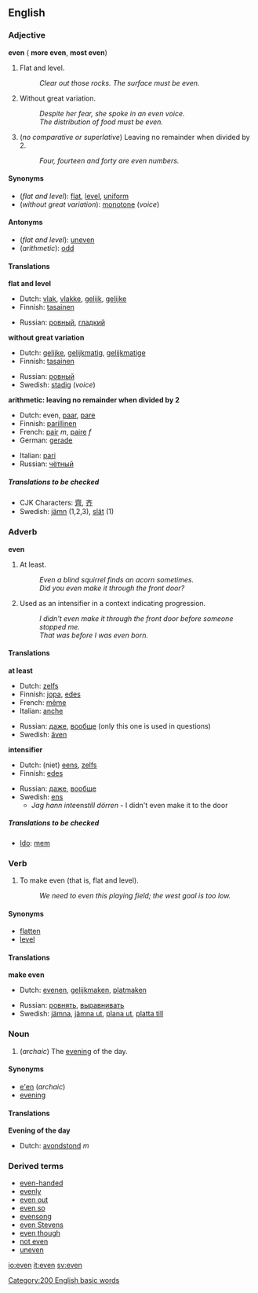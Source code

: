 ==English==
===Adjective===
'''even''' ({{compar}} '''more even''', {{superl}} '''most even''')

#<!--AdjFlat+Level-->Flat and level.
#:''Clear out those rocks.  The surface must be even.''
#<!--AdjWithoutVariation-->Without great variation.
#:''Despite her fear, she spoke in an even voice.''
#:''The distribution of food must be even.''
#<!--AdjDividableBy2-->{{arithmetic}} (''no comparative or superlative'') Leaving no remainder when divided by 2.
#: ''Four, fourteen and forty are even numbers.''

==== Synonyms ====
*<!--AdjFlat+Level-->(''flat and level''): [[flat]], [[level]], [[uniform]]
*<!--AdjWithoutVariation-->(''without great variation''): [[monotone]] (''voice'')

==== Antonyms ====
*<!--AdjFlat+Level-->(''flat and level''): [[uneven]]
*(''arithmetic''): [[odd]]

==== Translations ====
<!--AdjFlat+Level-->'''flat and level'''
{{top}}
*Dutch: [[vlak]], [[vlakke]], [[gelijk]], [[gelijke]]
*Finnish: [[tasainen]]
{{mid}}
*Russian: [[ровный]], [[гладкий]]
{{bottom}}

<!--AdjWithoutVariation-->'''without great variation'''
{{top}}
*Dutch: [[gelijke]], [[gelijkmatig]], [[gelijkmatige]]
*Finnish: [[tasainen]]
{{mid}}
*Russian: [[ровный]]
*Swedish: [[stadig]] (''voice'')
{{bottom}}

<!--AdjDividableBy2-->'''arithmetic: leaving no remainder when divided by 2'''
{{top}}
*Dutch: even, [[paar]], [[pare]]
*Finnish: [[parillinen]]
*French: [[pair#French|pair]] ''m'', [[paire]] ''f''
*German: [[gerade]]
{{mid}}
*Italian: [[pari#Italian|pari]]
*Russian: [[чётный]]
{{bottom}}

=====Translations to be checked=====
<!--Remove this section once all of the translations below have been moved into the tables above.-->
{{checktrans}}
*CJK Characters: [[齊]], [[齐]]
*Swedish: [[jämn]] (1,2,3), [[slät]] (1)

=== Adverb ===
'''even'''

#<!--AdvAtLeast-->At least.
#:''Even a blind squirrel finds an acorn sometimes.''
#:''Did you even make it through the front door?''
#<!--AdvIntensifier-->Used as an intensifier in a context indicating progression. <!-- help? -->
#:''I didn't even make it through the front door before someone stopped me.''
#:''That was before I was even born.''

==== Translations ====

<!--AdvAtLeast-->'''at least'''
{{top}}
*Dutch: [[zelfs]]
*Finnish: [[jopa]], [[edes]]
*French: [[même]]
*Italian: [[anche]]
{{mid}}
*Russian: [[даже]], [[вообще]] (only this one is used in questions)
*Swedish: [[även]]
{{bottom}}

<!--AdvIntensifier-->'''intensifier'''
{{top}}
*Dutch: (niet) [[eens]], [[zelfs]]
*Finnish: [[edes]]
{{mid}}
*Russian: [[даже]], [[вообще]] 
*Swedish: [[ens#Swedish|ens]]
**''Jag hann inte ''ens'' till dörren'' - I didn't even make it to the door
{{bottom}}

=====Translations to be checked=====
<!--Remove this section once all of the translations below have been moved into the tables above.-->
{{checktrans}}
*[[Ido]]: [[mem]]

=== Verb ===
{{en-infl-reg-consonant|even||}}

#<!--VTrMakeFlat--> To make even (that is, flat and level).
#:''We need to even this playing field; the west goal is too low.''

==== Synonyms ====
<!--VTrMakeFlat-->
*[[flatten]]
*[[level]]

====Translations====

<!--VTrMakeFlat-->'''make even'''
{{top}}
*Dutch: [[evenen]], [[gelijkmaken]], [[platmaken]]
{{mid}}
*Russian: [[ровнять]], [[выравнивать]]
*Swedish: [[jämna]], [[jämna ut]], [[plana ut]], [[platta till]]
{{bottom}}

=== Noun ===
#<!--NEvening-->(''archaic'') The [[evening]] of the day.

==== Synonyms ====
<!--NEvening-->
*[[e'en]] (''archaic'')
*[[evening]]

====Translations====

<!--NEvening-->'''Evening of the day'''
{{top}}
*Dutch: [[avondstond]] ''m''
{{mid}}
{{bottom}}

===Derived terms ===
*[[even-handed]]
*[[evenly]]
*[[even out]]
*[[even so]]
*[[evensong]]
*[[even Stevens]]
*[[even though]]
*[[not even]]<!--adverb-->
*[[uneven]]

[[Category:200 English basic words]]

[[io:even]]
[[it:even]]
[[sv:even]]